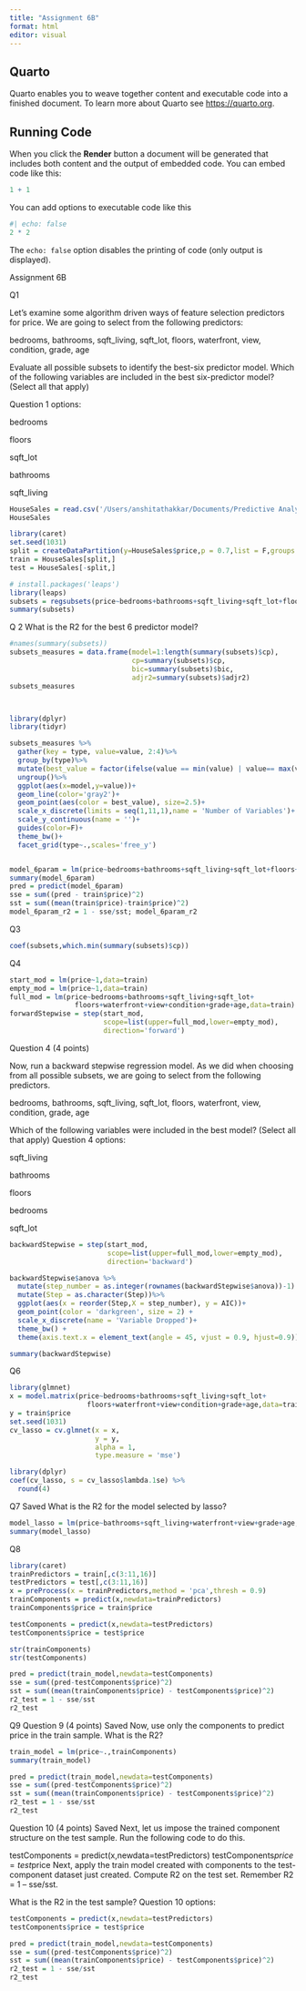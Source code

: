 ```yaml
---
title: "Assignment 6B"
format: html
editor: visual
---
```


## Quarto

Quarto enables you to weave together content and executable code into a finished document. To learn more about Quarto see <https://quarto.org>.

## Running Code

When you click the **Render** button a document will be generated that includes both content and the output of embedded code. You can embed code like this:

```r
1 + 1
```

You can add options to executable code like this

```r
#| echo: false
2 * 2
```

The `echo: false` option disables the printing of code (only output is displayed).


Assignment 6B

Q1
 
Let's examine some algorithm driven ways of feature selection predictors for price. We are going to select from the following predictors:

bedrooms, bathrooms, sqft_living, sqft_lot, floors, waterfront, view, condition, grade, age

Evaluate all possible subsets to identify the best-six predictor model. Which of the following variables are included in the best six-predictor model? (Select all that apply)

Question 1 options:

bedrooms

floors

sqft_lot

bathrooms

sqft_living

```r
HouseSales = read.csv('/Users/anshitathakkar/Documents/Predictive Analytics/HouseSales.csv')
HouseSales

library(caret)
set.seed(1031)
split = createDataPartition(y=HouseSales$price,p = 0.7,list = F,groups = 100)
train = HouseSales[split,]
test = HouseSales[-split,]

# install.packages('leaps')
library(leaps)
subsets = regsubsets(price~bedrooms+bathrooms+sqft_living+sqft_lot+floors+waterfront+view+condition+grade+age,data=train, nvmax=11)
summary(subsets)
```

Q 2 What is the R2 for the best 6 predictor model?

```r
#names(summary(subsets))
subsets_measures = data.frame(model=1:length(summary(subsets)$cp),
                              cp=summary(subsets)$cp,
                              bic=summary(subsets)$bic, 
                              adjr2=summary(subsets)$adjr2)
subsets_measures



library(dplyr)
library(tidyr)

subsets_measures %>%
  gather(key = type, value=value, 2:4)%>%
  group_by(type)%>%
  mutate(best_value = factor(ifelse(value == min(value) | value== max(value),0,1)))%>%
  ungroup()%>%
  ggplot(aes(x=model,y=value))+
  geom_line(color='gray2')+
  geom_point(aes(color = best_value), size=2.5)+
  scale_x_discrete(limits = seq(1,11,1),name = 'Number of Variables')+
  scale_y_continuous(name = '')+
  guides(color=F)+
  theme_bw()+
  facet_grid(type~.,scales='free_y')


model_6param = lm(price~bedrooms+bathrooms+sqft_living+sqft_lot+floors+waterfront+view+condition+grade+age,data = train)
summary(model_6param)
pred = predict(model_6param)
sse = sum((pred - train$price)^2)
sst = sum((mean(train$price)-train$price)^2)
model_6param_r2 = 1 - sse/sst; model_6param_r2

```

Q3

```r
coef(subsets,which.min(summary(subsets)$cp))

```


Q4

```r
start_mod = lm(price~1,data=train)
empty_mod = lm(price~1,data=train)
full_mod = lm(price~bedrooms+bathrooms+sqft_living+sqft_lot+ 
                floors+waterfront+view+condition+grade+age,data=train)
forwardStepwise = step(start_mod,
                       scope=list(upper=full_mod,lower=empty_mod),
                       direction='forward')
```
Question 4 (4 points) 
 
Now, run a backward stepwise regression model. As we did when choosing from all possible subsets, we are going to select from the following predictors.

bedrooms, bathrooms, sqft_living, sqft_lot, floors, waterfront, view, condition, grade, age

Which of the following variables were included in the best model? (Select all that apply)
Question 4 options:

sqft_living

bathrooms

floors

bedrooms

sqft_lot
```r
backwardStepwise = step(start_mod,
                        scope=list(upper=full_mod,lower=empty_mod),
                        direction='backward')

backwardStepwise$anova %>% 
  mutate(step_number = as.integer(rownames(backwardStepwise$anova))-1) %>%
  mutate(Step = as.character(Step))%>%
  ggplot(aes(x = reorder(Step,X = step_number), y = AIC))+
  geom_point(color = 'darkgreen', size = 2) + 
  scale_x_discrete(name = 'Variable Dropped')+
  theme_bw() + 
  theme(axis.text.x = element_text(angle = 45, vjust = 0.9, hjust=0.9))

summary(backwardStepwise)
```

Q6

```r
library(glmnet)
x = model.matrix(price~bedrooms+bathrooms+sqft_living+sqft_lot+ 
                   floors+waterfront+view+condition+grade+age,data=train)
y = train$price
set.seed(1031)
cv_lasso = cv.glmnet(x = x, 
                     y = y, 
                     alpha = 1,
                     type.measure = 'mse')

library(dplyr)
coef(cv_lasso, s = cv_lasso$lambda.1se) %>%
  round(4)
```


Q7 
 Saved
What is the R2 for the model selected by lasso?

```r
model_lasso = lm(price~bathrooms+sqft_living+waterfront+view+grade+age, data = train)
summary(model_lasso)

```


Q8

```r
library(caret)
trainPredictors = train[,c(3:11,16)]
testPredictors = test[,c(3:11,16)]
x = preProcess(x = trainPredictors,method = 'pca',thresh = 0.9)
trainComponents = predict(x,newdata=trainPredictors)
trainComponents$price = train$price
```



```r
testComponents = predict(x,newdata=testPredictors)
testComponents$price = test$price

str(trainComponents)
str(testComponents)

pred = predict(train_model,newdata=testComponents)
sse = sum((pred-testComponents$price)^2)
sst = sum((mean(trainComponents$price) - testComponents$price)^2)
r2_test = 1 - sse/sst
r2_test


```

Q9 Question 9 (4 points) 
 Saved
Now, use only the components to predict price in the train sample. What is the R2?

```r

train_model = lm(price~.,trainComponents)
summary(train_model)

pred = predict(train_model,newdata=testComponents)
sse = sum((pred-testComponents$price)^2)
sst = sum((mean(trainComponents$price) - testComponents$price)^2)
r2_test = 1 - sse/sst
r2_test
```
Question 10 (4 points) 
 Saved
Next, let us impose the trained component structure on the test sample. Run the following code to do this.

testComponents = predict(x,newdata=testPredictors) 
testComponents$price = test$price
Next, apply the train model created with components to the test-component dataset just created. Compute R2 on the test set. Remember R2 = 1 – sse/sst.

What is the R2 in the test sample?
Question 10 options:


```r
testComponents = predict(x,newdata=testPredictors) 
testComponents$price = test$price

pred = predict(train_model,newdata=testComponents)
sse = sum((pred-testComponents$price)^2)
sst = sum((mean(trainComponents$price) - testComponents$price)^2)
r2_test = 1 - sse/sst
r2_test
```



